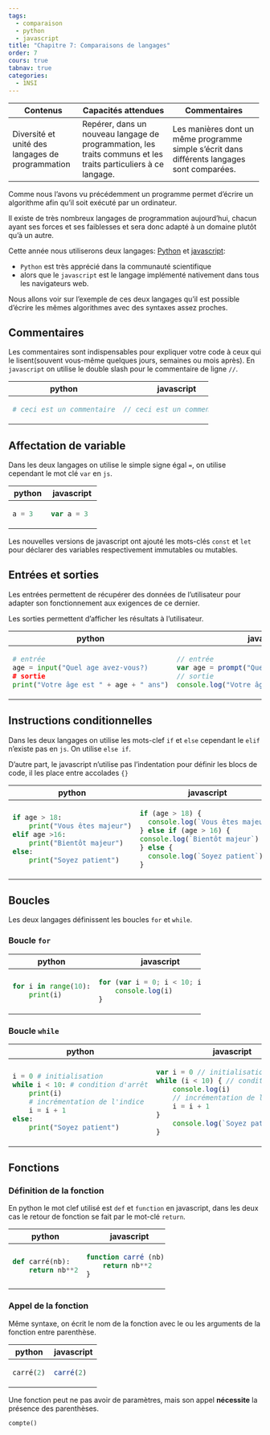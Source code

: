 ```yaml
---
tags:
  - comparaison
  - python
  - javascript
title: "Chapitre 7: Comparaisons de langages"
order: 7
cours: true
tabnav: true
categories:
  - 1NSI
---
```


::: programme
+------------------------+-------------------------------+-------------------------------+
| Contenus               | Capacités attendues           | Commentaires                  |
+========================+===============================+===============================+
| Diversité et unité des | Repérer, dans un nouveau      | Les manières dont un même     |
| langages de            | langage de programmation, les | programme simple s’écrit dans |
| programmation          | traits communs et les traits  | différents langages sont      |
|                        | particuliers à ce langage.    | comparées.                    |
+------------------------+-------------------------------+-------------------------------+
:::

Comme nous l'avons vu précédemment un programme permet d'écrire un algorithme afin qu'il soit
exécuté par un ordinateur.

Il existe de très nombreux langages de programmation aujourd'hui, chacun ayant ses forces et ses
faiblesses et sera donc adapté à un domaine plutôt qu'à un autre.

Cette année nous utiliserons deux langages: [Python](https://www.python.org/) et [javascript](https://developer.mozilla.org/fr/docs/Web/JavaScript):

- `Python` est très apprécié dans la communauté scientifique
- alors que le `javascript` est le langage implémenté nativement dans tous les navigateurs web.

Nous allons voir sur l'exemple de ces deux langages qu'il est possible d'écrire les mêmes
algorithmes avec des syntaxes assez proches.

## Commentaires

Les commentaires sont indispensables pour expliquer votre code à ceux qui le lisent(souvent
vous-même quelques jours, semaines ou mois après). En `javascript` on utilise le double slash pour le
commentaire de ligne `//`.


+---------------------------+----------------------------+
| python                    | javascript                 |
+===========================+============================+
| ```python                 | ```js                      |
| # ceci est un commentaire | // ceci est un commentaire |
| ```                       | ```                        |
+---------------------------+----------------------------+


## Affectation de variable

Dans les deux langages on utilise le simple signe égal `=`, on utilise cependant le mot clé `var` en `js`.

+-----------+------------+
|  python   | javascript |
+===========+============+
| ```python | ```js      |
| a = 3     | var a = 3  |
| ```       | ```        |
+-----------+------------+

::: {.plus titre="let et const"}

Les nouvelles versions de javascript ont ajouté les mots-clés `const` et `let` pour déclarer des
variables respectivement immutables ou mutables.

:::

## Entrées et sorties

Les entrées permettent de récupérer des données de l'utilisateur pour adapter son fonctionnement
aux exigences de ce dernier.

Les sorties permettent d'afficher les résultats à l'utilisateur.

+----------------------------------------+----------------------------------------------+
| python                                 | javascript                                   |
+========================================+==============================================+
| ```python                              | ```js                                        |
| # entrée                               | // entrée                                    |
| age = input("Quel age avez-vous?)      | var age = prompt("Quel age avez-vous?")      |
| # sortie                               | // sortie                                    |
| print("Votre âge est " + age + " ans") | console.log("Votre âge est " + age + " ans") |
| ```                                    | ```                                          |
+----------------------------------------+----------------------------------------------+

## Instructions conditionnelles

Dans les deux langages on utilise les mots-clef `if` et `else` cependant le `elif` n'existe pas en
`js`. On utilise `else if`.

D'autre part, le javascript n'utilise pas l'indentation pour définir les blocs de code, il les
place entre accolades `{}`


+----------------------------------------+----------------------------------------------+
| python                                 | javascript                                   |
+========================================+==============================================+
| ```python                              | ```js                                        |
| if age > 18:                           | if (age > 18) {                              |
|     print("Vous êtes majeur")          |   console.log(`Vous êtes majeur`)            |
| elif age >16:                          | } else if (age > 16) {                       |
|     print("Bientôt majeur")            | console.log(`Bientôt majeur`)                |
| else:                                  | } else {                                     |
|     print("Soyez patient")             |   console.log(`Soyez patient`)               |
|                                        | }                                            |
| ```                                    | ```                                          |
+----------------------------------------+----------------------------------------------+


## Boucles

Les deux langages définissent les boucles `for` et `while`.

### Boucle `for`

+---------------------+--------------------------------+
| python              | javascript                     |
+=====================+================================+
| ```python           | ```js                          |
| for i in range(10): | for (var i = 0; i < 10; i++) { |
|     print(i)        |     console.log(i)             |
|                     | }                              |
| ```                 | ```                            |
+---------------------+--------------------------------+

### Boucle `while`

+-----------------------------------+---------------------------------------+
| python                            | javascript                            |
+===================================+=======================================+
| ```python                         | ```js                                 |
| i = 0 # initialisation            | var i = 0 // initialisation           |
| while i < 10: # condition d'arrêt | while (i < 10) { // condition d'arrêt |
|     print(i)                      |     console.log(i)                    |
|     # incrémentation de l'indice  |     // incrémentation de l'indice     |
|     i = i + 1                     |     i = i + 1                         |
| else:                             | }                                     |
|     print("Soyez patient")        |     console.log(`Soyez patient`)      |
|                                   | }                                     |
| ```                               | ```                                   |
+-----------------------------------+---------------------------------------+


## Fonctions

### Définition de la fonction

En python le mot clef utilisé est `def` et `function` en javascript, dans les deux cas le retour de
fonction se fait par le mot-clé `return`.

+--------------------+-----------------------+
| python             | javascript            |
+====================+=======================+
| ```python          | ```js                 |
| def carré(nb):     | function carré (nb) { |
|     return nb**2   |     return nb**2      |
|                    | }                     |
| ```                | ```                   |
+--------------------+-----------------------+

### Appel de la fonction

Même syntaxe, on écrit le nom de la fonction avec le ou les arguments de la fonction entre parenthèse.

+-----------+------------+
|  python   | javascript |
+===========+============+
| ```python | ```js      |
| carré(2)  | carré(2)   |
| ```       | ```        |
+-----------+------------+




::: {.plus titre="Fonction sans paramètres"}

Une fonction peut ne pas avoir de paramètres, mais son appel **nécessite** la présence des
parenthèses.

```
compte()
```
:::
